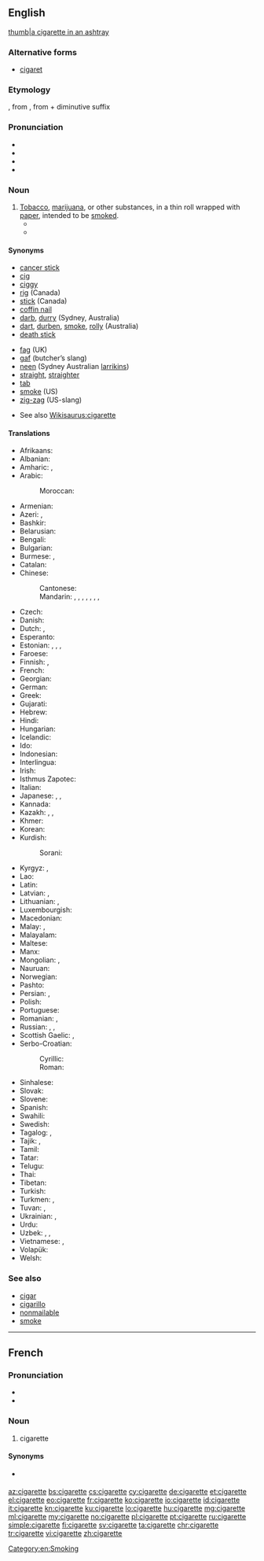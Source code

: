 ==English==

[[image:Papierosa 1 ubt 0069.jpeg|thumb|a cigarette in an ashtray]]

===Alternative forms===
* [[cigaret]] {{qualifier|US spelling, sometimes}}

===Etymology===
{{borrowing|fr}} {{term|cigarette|lang=fr}}, from {{term|cigare|lang=fr}}, from {{etyl|es|en}} {{term|cigarro|lang=es}} + diminutive suffix {{term|-ette|lang=fr}}

===Pronunciation===
* {{audio|en-us-cigarette.ogg|Audio (US)}}
* {{audio|En-uk-cigarette.ogg|Audio (UK)}}
* {{IPA|/sɪ.ɡə.rɛt/}}
* {{rhymes|ɛt}}

===Noun===
{{en-noun}}

# [[tobacco|Tobacco]], [[marijuana]], or other substances, in a thin roll wrapped with [[paper]], intended to be [[smoke]]d.
#* {{quote-book|year=1898|author={{w|Winston Churchill (novelist)|Winston Churchill}}
|title={{w|The Celebrity}}|chapter=4
|passage=No matter how early I came down, I would find him on the veranda, smoking '''cigarettes''', or otherwise his man would be there with a message to say that his master would shortly join me if I would kindly wait.}}
#* {{quote-book|year=1956|author={{w|Delano Ames}}|title=Crime out of Mind|chapter=7|url=http://openlibrary.org/works/OL5915292W|passage=He rose to light my '''cigarette''', then sank back into his wicker chair contentedly.  The tea was weak, but not cold, thanks to the hot-plate.}}

====Synonyms====
{{top2}}
* [[cancer stick]]
* [[cig]]
* [[ciggy]]
* [[rig]] (Canada)
* [[stick]] (Canada)
* [[coffin nail]]
* [[darb]], [[durry]] (Sydney, Australia)
* [[dart]], [[durben]], [[smoke]], [[rolly]] (Australia)
* [[death stick]]
{{mid2}}
* [[fag]] (UK)
* [[gaf]] (butcher’s slang)
* [[neen]] (Sydney Australian [[larrikins]])
* [[straight#Noun|straight]], [[straighter#Noun|straighter]]
* [[tab]]
* [[smoke]] (US) <!--(UK)?-->
* [[zig-zag]] (US-slang)
{{bottom}}
* See also [[Wikisaurus:cigarette]]

====Translations====
{{trans-top|cigarette}}
* Afrikaans: {{t|af|sigaret}}
* Albanian: {{t+|sq|cigare|f}}
* Amharic: {{t|am|ሲጃራ|tr=sijara|sc=Ethi}}, {{t|am|ሲጋራ|tr=sigara|sc=Ethi}}
* Arabic: {{t|ar|سيجارة|f|tr=sijāra, sigāra|sc=Arab}}
*: Moroccan: {{t|ary|ݣرو|tr=garro|sc=Arab}}
* Armenian: {{t|hy|ծխախոտ|sc=Armn}}
* Azeri: {{t|az|papiros}}, {{t|az|siqaret}}
* Bashkir: {{t|ba|тәмәке|tr=tämäke|sc=Cyrl}}
* Belarusian: {{t|be|цыгарэта|f|tr=cyharéta|sc=Cyrl}}
* Bengali: {{t|bn|সিগারেট|tr=sigareţ|sc=Beng}}
* Bulgarian: {{t+|bg|цигара|f|tr=cigára|sc=Cyrl}}
* Burmese: {{t+|my|စီးကရက်|tr=si: ka̱re'|sc=Mymr}}, {{t|my|စီးကလိပ်|tr=si: ka̱ lei|sc=Mymr}}
* Catalan: {{t|ca|cigarret|m}}
* Chinese:
*: Cantonese: {{t|yue|煙仔|tr=yeen chai|sc=Hani}}
*: Mandarin: {{t|cmn|香煙|sc=Hani}}, {{t+|cmn|香烟|tr=xiāngyān|sc=Hani}}, {{t|cmn|紙煙|sc=Hani}}, {{t+|cmn|纸烟|tr=zhǐyān|sc=Hani}}, {{t|cmn|捲煙|sc=Hani}}, {{t+|cmn|卷烟|tr=juǎnyān|sc=Hani}}, {{t+|cmn|煙|sc=Hani}}, {{t+|cmn|烟|tr=yān|sc=Hani}} <!-- 烟 can also be used on its own, e.g.: 他给我一支烟 (by user atitarev)-->
* Czech: {{t+|cs|cigareta|f}}
* Danish: {{t+|da|cigaret|c}}
* Dutch: {{t+|nl|sigaret|m|f}}, {{t|nl|saffiaantje}}
* Esperanto: {{t|eo|cigaredo}}
* Estonian: {{t|et|sigaret}}, {{t|et|suits}}, {{t|et|sigarett}}, {{t|et|pabeross}}
* Faroese: {{t|fo|sigarett|f}}
* Finnish: {{t+|fi|savuke}}, {{t+|fi|tupakka}}
* French: {{t+|fr|cigarette|f}}
* Georgian: {{t|ka|პაპიროსი|sc=Geor}}
* German: {{t+|de|Zigarette|f}}
* Greek: {{t+|el|τσιγάρο|n|tr=tsigáro|sc=Grek}}
* Gujarati: {{t|gu|સિગારેટ|tr=sigāreṭ|sc=Gujr}}
* Hebrew: {{t+|he|סיגריה|f|tr=sigárya|sc=Hebr}}
* Hindi: {{t|hi|सिगरेट|m|f|tr=sigreṭ|sc=Deva}}
* Hungarian: {{t+|hu|cigaretta}}
* Icelandic: {{t+|is|sígaretta|f}}
* Ido: {{t+|io|sigareto}}
* Indonesian: {{t+|id|rokok}}
* Interlingua: {{t|ia|cigaretta}}
* Irish: {{t+|ga|toitín|m}}
* Isthmus Zapotec: {{t|zai|gueza}}
* Italian: {{t+|it|sigaretta|f}}
* Japanese: {{t|ja|タバコ|tr=tabako}}, {{t+|ja|煙草|tr=たばこ, tabako}}, {{t|ja|紙巻き煙草|tr=かみまきたばこ, kamimaki tabako}}
* Kannada: {{t|kn|ಸಿಗರೆಟ್|tr=sigareṭ|sc=Knda}}
* Kazakh: {{t+|kk|темекі|tr=temeki|sc=Cyrl}}, {{t|kk|сигарета|tr=sigareta|sc=Cyrl}}, {{t|kk|мүштіксіз темекі|tr=müştiksiz temeki|sc=Cyrl}}
* Khmer: {{t+|km|បារី|tr=baray|sc=Khmr}}
* Korean: {{t+|ko|담배|tr=dambae|sc=Hang}}
* Kurdish:
*: Sorani: {{t|ckb|جگه‌ره‌|sc=ku-Arab}}
{{trans-mid}}
* Kyrgyz: {{t+|ky|тамеки|tr=tameki|sc=Cyrl}}, {{t|ky|сигарет|tr=sigaret|sc=Cyrl}}
* Lao: {{t+|lo|ຢາສູບ|tr=yāsūp|sc=Laoo}}
* Latin: {{t|la|sigarellum|n}}
* Latvian: {{t|lv|cigarete|f}}, {{t|lv|papiross|m}}
* Lithuanian: {{t|lt|cigaretė|f}}, {{t|lt|papirosas|m}}
* Luxembourgish: {{t|lb|Zigarett|f}}
* Macedonian: {{t|mk|цигара|f|tr=cígara|sc=Cyrl}}
* Malay: {{t|ms|rokok}}, {{t|ms|sigaret}}
* Malayalam: {{t|ml|സിഗരട്ട്|tr=sigaraṭṭ|sc=Mlym}}
* Maltese: {{t|mt|sigaretti}}
* Manx: {{t|gv|tudjeen|m}}
* Mongolian: {{t|mn|тамхи|tr=tamhi|sc=Cyrl}}, {{t|mn|янжуур|sc=Cyrl}}
* Nauruan: {{t|na|tebeke}}
* Norwegian: {{t+|no|sigarett|m}}
* Pashto: {{t|ps|سګرېټ|m|tr=segréṭ|sc=ps-Arab}}
* Persian: {{t+|fa|سیگارت|tr=sigâret|sc=fa-Arab}}, {{t+|fa|سیگار|tr=sigâr|sc=fa-Arab}}
* Polish: {{t+|pl|papieros|m}}
* Portuguese: {{t+|pt|cigarro|m}}
* Romanian: {{t+|ro|țigară|f}}, {{t|ro|țigaretă|f}}
* Russian: {{t+|ru|сигарета|f|tr=sigaréta|sc=Cyrl}}, {{t+|ru|папироса|f|tr=papirósa|sc=Cyrl}}, {{t+|ru|сига́рка|f|sc=Cyrl}}
* Scottish Gaelic: {{t|gd|toitean|m}}, {{t|gd|toiteag|f}}
* Serbo-Croatian:
*: Cyrillic: {{t|sh|цигарета|f|sc=Cyrl}}
*: Roman: {{t+|sh|cigareta|f}}
* Sinhalese: {{t|si|සිගරෙට්ටුව|tr=sigaraṭṭuva|sc=Sinh}}
* Slovak: {{t|sk|cigareta|f}}
* Slovene: {{t+|sl|cigareta|f}}
* Spanish: {{t+|es|cigarrillo|m}}
* Swahili: {{t+|sw|sigara}}
* Swedish: {{t+|sv|cigarett|c}}
* Tagalog: {{t|tl|sigarilyo}}, {{t|tl|yusi}}
* Tajik: {{t|tg|сигарета|tr=sigareta|sc=Cyrl}}, {{t|tg|тамоку|tr=tamoku|sc=Cyrl}}
* Tamil: {{t|ta|சிகரெட்|tr=cikareṭ|sc=Taml}}
* Tatar: {{t+|tt|тәмәке|tr=tämäke|sc=Cyrl}}
* Telugu: {{t|te|సిగరెట్టు|tr=sigareṭṭu|sc=Telu}}
* Thai: {{t|th|ยาสูบ|tr=yās̄ūb|sc=Thai}}
* Tibetan: {{t|bo|ཤོག་དྲིལ་དུ་བ།|sc=Tibt|tr=shog dril du ba}}
* Turkish: {{t+|tr|sigara}}
* Turkmen: {{t|tk|çilim}}, {{t|tk|papiros}}
* Tuvan: {{t|tyv|таакпы|tr=taakpy}}, {{t|tyv|папирос|tr=papiros}}
* Ukrainian: {{t|uk|сигарета|f|tr=syharéta|sc=Cyrl}}, {{t|uk|цигарка|f|tr=cyhárka|sc=Cyrl}}
* Urdu: {{t|ur|سگریٹ|m|f|tr=sigreṭ|sc=ur-Arab}}
* Uzbek: {{t|uz|sigareta}}, {{t|uz|tutun}}, {{t|uz|sigaret}}
* Vietnamese: {{t|vi|điếu thuốc lá}}, {{t+|vi|thuốc lá}}
* Volapük: {{t+|vo|zigarül}}
* Welsh: {{t+|cy|sigarét|f}}
{{trans-bottom}}

===See also===
* [[cigar]]
* [[cigarillo]]
* [[nonmailable]]
* [[smoke]]

[[Category:en:Smoking]]

----

==French==

===Pronunciation===
* {{audio|Fr-cigarette.ogg|audio}}
* {{IPA|lang=fr|/si.ɡa.ʁɛt/}}

===Noun===
{{fr-noun|f}}

# cigarette

====Synonyms====
* {{l|fr|clope}} {{qualifier|colloquial}}

[[az:cigarette]]
[[bs:cigarette]]
[[cs:cigarette]]
[[cy:cigarette]]
[[de:cigarette]]
[[et:cigarette]]
[[el:cigarette]]
[[eo:cigarette]]
[[fr:cigarette]]
[[ko:cigarette]]
[[io:cigarette]]
[[id:cigarette]]
[[it:cigarette]]
[[kn:cigarette]]
[[ku:cigarette]]
[[lo:cigarette]]
[[hu:cigarette]]
[[mg:cigarette]]
[[ml:cigarette]]
[[my:cigarette]]
[[no:cigarette]]
[[pl:cigarette]]
[[pt:cigarette]]
[[ru:cigarette]]
[[simple:cigarette]]
[[fi:cigarette]]
[[sv:cigarette]]
[[ta:cigarette]]
[[chr:cigarette]]
[[tr:cigarette]]
[[vi:cigarette]]
[[zh:cigarette]]